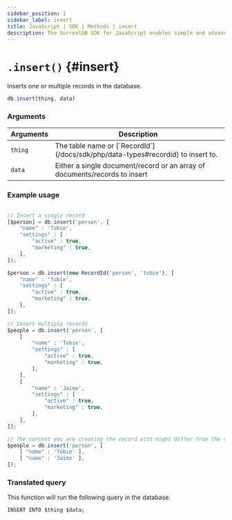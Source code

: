 ```yaml
---
sidebar_position: 1
sidebar_label: insert
title: JavaScript | SDK | Methods | insert
description: The SurrealDB SDK for JavaScript enables simple and advanced querying of a remote or embedded database.
---
```



# `.insert()` {#insert}

Inserts one or multiple records in the database.

```javascript title="Method Syntax"
db.insert(thing, data)
```

### Arguments
<table>
    <thead>
        <tr>
            <th colspan="2" scope="col">Arguments</th>
            <th colspan="2" scope="col">Description</th>
        </tr>
    </thead>
    <tbody>
        <tr>
            <td colspan="2" scope="row" data-label="Arguments">
                <code>thing</code>
                <Label label="required" />
            </td>
            <td colspan="2" scope="row" data-label="Description">
                The table name or [`RecordId`](/docs/sdk/php/data-types#recordid) to insert to.
            </td>
        </tr>
        <tr>
            <td colspan="2" scope="row" data-label="Arguments">
                <code>data</code>
               <Label label="optional" />
            </td>
            <td colspan="2" scope="row" data-label="Description">
                Either a single document/record or an array of documents/records to insert
            </td>
        </tr>
    </tbody>
</table>

### Example usage
```javascript

// Insert a single record
[$person] = db.insert('person', [
	"name" : 'Tobie',
	"settings" : [
		"active" : true,
		"marketing" : true,
	],
]);

$person = db.insert(new RecordId('person', 'tobie'), [
	"name" : 'Tobie',
	"settings" : [
		"active" : true,
		"marketing" : true,
	],
]);

// Insert multiple records
$people = db.insert('person', [
	[
		"name" : 'Tobie',
		"settings" : [
			"active" : true,
			"marketing" : true,
		],
	],
	[
		"name" : 'Jaime',
		"settings" : [
			"active" : true,
			"marketing" : true,
		],
	],
]);

// The content you are creating the record with might differ from the return type
$people = db.insert('person', [
	[ "name" : 'Tobie' ],
	[ "name" : 'Jaime' ],
]);
```

### Translated query
This function will run the following query in the database.

```surql
INSERT INTO $thing $data;
```